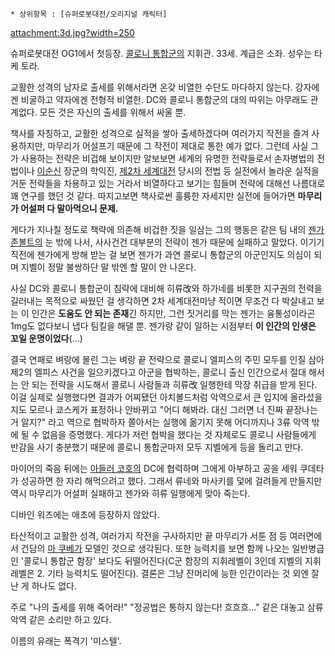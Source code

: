  * 상위항목 : [슈퍼로봇대전/오리지널 캐릭터]
attachment:3d.jpg?width=250

슈퍼로봇대전 OG1에서 첫등장. [[콜로니 통합군]]의 지휘관. 33세. 계급은 소좌. 성우는 타케 토라.

교활한 성격의 남자로 출세를 위해서라면 온갖 비열한 수단도 마다하지 않는다. 강자에겐 비굴하고 약자에겐 전형적 비열한. DC와 콜로니 통합군의 대의 따위는 아무래도 관계없다. 모든 것은 자신의 출세를 위해서 싸울 뿐.

책사를 자칭하고, 교활한 성격으로 실적을 쌓아 출세하겠다며 여러가지 작전을 즐겨 사용하지만, 마무리가 어설프기 때문에 그 작전이 제대로 통한 예가 없다. 그런데 사실 그가 사용하는 전략은 비겁해 보이지만 알보보면 세계의 유명한 전략들로서 손자병법의 전법이나 [[이순신]] 장군의 학익진, [[제2차 세계대전]] 당시의 전법 등 실전에서 놀라운 실적을 거둔 전략들을 차용하고 있는 거라서 비열하다고 보기는 힘들며 전략에 대해선 나름대로 꽤 연구를 했던 것 같다. 따지고보면 책사로썬 훌륭한 자세지만 실전에 들어가면 '''마무리가 어설퍼 다 말아먹으니 문제.'''

게다가 지나칠 정도로 책략에 의존해 비겁한 짓을 일삼는 그의 행동은 같은 팀 내의 [[젠가 존볼트]]의 눈 밖에 나서, 사사건건 대부분의 전략이 젠가 때문에 실패하고 말았다. 이기기 직전에 젠가에게 방해 받는 걸 보면 젠가가 과연 콜로니 통합군의 아군인지도 의심이 되며 지벨이 정말 불쌍하단 말 밖엔 할 말이 안 나온다.

사실 DC와 콜로니 통합군이 침략에 대비해 히류改와 하가네를 비롯한 지구권의 전력을 길러내는 목적으로 싸웠던 걸 생각하면 2차 세계대전마냥 적이면 무조건 다 박살내고 보는 이 인간은 '''도움도 안 되는 존재'''긴 하지만, 그런 짓거리를 막는 젠가는 융통성이라곤 1mg도 없다보니 냅다 팀킬을 해댈 뿐. 젠가랑 같이 일하는 시점부터 '''이 인간의 인생은 꼬일 운명이었다'''(...) 

결국 연패로 벼랑에 몰린 그는 벼랑 끝 전략으로 콜로니 엘피스의 주민 모두를 인질 삼아 제2의 엘피스 사건을 일으키겠다고 아군을 협박하는, 콜로니 출신 인간으로서 절대 해서는 안 되는 전략을 시도해서 콜로니 사람들과 히류改 일행한테 막장 취급을 받게 된다. 이걸 실제로 실행했다면 결과가 어찌됐던 아치볼드처럼 악역으로서 큰 입지에 올라섰을지도 모르나 쿄스케가 표정하나 안바뀌고 "어디 해봐라. 대신 그러면 너 진짜 끝장나는거 알지?" 라고 역으로 협박하자 쫄아서는 실행에 옮기지 못해 어디까지나 3류 악역 밖에 될 수 없음을 증명했다. 게다가 저런 협박을 했다는 것 자체로도 콜로니 사람들에게 반감을 사기 충분했기 때문에 콜로니 통합군마저 모두 지벨에게 등을 돌리고 만다. 

마이어의 죽음 뒤에는 [[아들러 코호]]의 DC에 협력하며 그에게 아부하고 공을 세워 쿠데타가 성공하면 한 자리 해먹으려고 했다. 그래서 류네와 마사키를 덫에 걸려들게 만들지만 역시 마무리가 어설퍼 실패하고 젠가와 히류 일행에게 맞아 죽는다. 

디바인 워즈에는 애초에 등장하지 않았다.

타산적이고 교활한 성격, 여러가지 작전을 구사하지만 끝 마무리가 서툰 점 등 여러면에서 건담의 [[마 쿠베]]가 모델인 것으로 생각된다. 또한 능력치를 보면 함께 나오는 일반병급인 '콜로니 통합군 함장' 보다도 뒤떨어진다(C군 함장의 지휘레벨이 3인데 지벨의 지휘레벨은 2. 기타 능력치도 떨어진다). 결론은 그냥 잔머리에 능한 인간이라는 것 외엔 잘난 게 하나도 없다. 

주로 "나의 출세를 위해 죽어라!" "정공법은 통하지 않는다! 흐흐흐..." 같은 대놓고 삼류악역 같은 소리만 하고 있다.

이름의 유래는 폭격기 '미스텔'.
